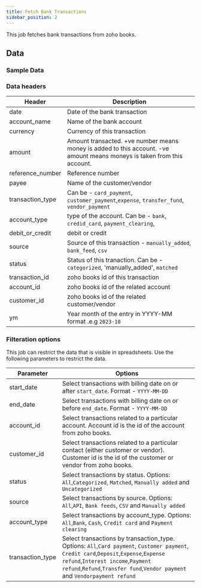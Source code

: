 ```yaml
---
title: Fetch Bank Transactions
sidebar_position: 2
---
```



This job fetches bank transactions from zoho books. 

<AddJob
  template="gsheet_zoho_books_db_get_bank_transactions"
/>

## Data

### Sample Data

<Gsheet
  src="https://docs.google.com/spreadsheets/d/1-gX-uq5YrTW-6gQJYM-mNXitEOfJLTiQCvPtV8CR1Yc/edit#gid=1277769755"
/>


### Data headers

| Header | Description |
|----|----|
| date | Date of the bank transaction |
| account_name | Name of the bank account |
| currency | Currency of this transaction |
| amount | Amount transacted. +ve number means money is added to this account. -ve amount means moneys is taken from this account. |
| reference_number | Reference number |
| payee | Name of the customer/vendor  |
| transaction_type | Can be - `card_payment`, `customer_payment`,`expense`, `transfer_fund`, `vendor_payment` |
| account_type | type of the account. Can be - `bank`, `credid_card`, `payment_clearing`,  |
| debit_or_credit | debit or credit |
| source | Source of this transaction - `manually_added`, `bank_feed`, `csv` |
| status | Status of this tranaction. Can be - `categorized`, 'manually_added', `matched` |
| transaction_id | zoho books id of this transaction |
| account_id | zoho books id of the related account |
| customer_id | zoho books id of the related customer/vendor |
| ym | Year month of the entry in YYYY-MM format .e.g `2023-10` |


### Filteration options

This job can restrict the data that is visible in spreadsheets. Use the following parameters to restrict the data.

| Parameter | Options |
|----|----|
| start_date | Select transactions with billing date on or after `start_date`. Format - `YYYY-MM-DD` |
| end_date | Select transactions with billing date on or before `end_date`. Format - `YYYY-MM-DD` |
| account_id | Select transactions related to a particular account. Account id is the id of the account from zoho books. |
| customer_id | Select transactions related to a particular contact (either customer or vendor). Customer id is the id of the customer or vendor from zoho books. |
| status | Select transactions by status. Options: `All`,`Categorized`, `Matched`, `Manually added` and `Uncategorized` |
| source | Select transactions by source. Options: `All`,`API`, `Bank feeds`, `CSV` and `Manually added` |
| account_type | Select transactions by account_type. Options: `All`,`Bank`, `Cash`, `Credit card` and `Payment clearing` |
| transaction_type | Select transactions by transaction_type. Options: `All`,`Card payment`, `Customer payment`, `Credit card`,`Deposit`,`Expense`,`Expense refund`,`Interest income`,`Payment refund`,`Refund`,`Transfer fund`,`Vendor payment` and `Vendorpayment refund` |

<!---
## Others

### Similar jobs

Similar sort of data can be achieved by using get accounting transaction job and filtering it by invoice type. 

### Reports that use this job

Here are some of the report templates that use this job: 
-->
